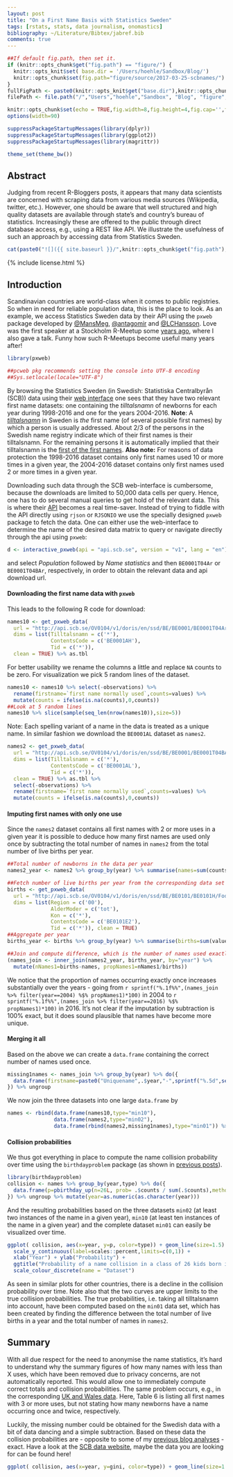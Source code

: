 ```yaml
---
layout: post
title: "On a First Name Basis with Statistics Sweden"
tags: [rstats, stats, data journalism, onomastics]
bibliography: ~/Literature/Bibtex/jabref.bib
comments: true
---
```



```r
##If default fig.path, then set it.
if (knitr::opts_chunk$get("fig.path") == "figure/") {
  knitr::opts_knit$set( base.dir = '/Users/hoehle/Sandbox/Blog/')
  knitr::opts_chunk$set(fig.path="figure/source/2017-03-25-scbnames/")
}
fullFigPath <- paste0(knitr::opts_knit$get("base.dir"),knitr::opts_chunk$get("fig.path"))
filePath <- file.path("/","Users","hoehle","Sandbox", "Blog", "figure", "source", "2017-03-25-scbnames")

knitr::opts_chunk$set(echo = TRUE,fig.width=8,fig.height=4,fig.cap='',fig.align='center',echo=FALSE,dpi=72*2) # autodep=TRUE
options(width=90)

suppressPackageStartupMessages(library(dplyr))
suppressPackageStartupMessages(library(ggplot2))
suppressPackageStartupMessages(library(magrittr))

theme_set(theme_bw())
```

## Abstract

Judging from recent R-Bloggers posts, it appears that many data
scientists are concerned with scraping data from various media sources
(Wikipedia, twitter, etc.). However, one should be aware that well
structured and high quality datasets are available through state's and
country's bureau of statistics. Increasingly these are offered to the
public through direct database access, e.g., using a REST like API. We
illustrate the usefulness of such an approach by accessing data from
Statistics Sweden.

<center>
```r
cat(paste0("![]({{ site.baseurl }}/",knitr::opts_chunk$get("fig.path"),"COLLISION26-1.png"),")")
```
</center>

{% include license.html %}

## Introduction

Scandinavian countries are world-class when it comes to public
registries. So when in need for reliable population data, this is the
place to look. As an example, we access Statistics Sweden data by
their API
using the `pxweb` package developed by
[\@MansMeg](https://twitter.com/MansMeg),
[\@antagomir](https://twitter.com/antagomir) and
[\@LCHansson](https://twitter.com/LCHansson).  Love was the first
speaker at a Stockholm R-Meetup some
[years ago](https://www.meetup.com/StockholmR/events/105738342/),
where I also gave a talk. Funny how such R-Meetups become useful many
years after!

```r
library(pxweb)
```
```r
##pcweb pkg recommends setting the console into UTF-8 encoding
##Sys.setlocale(locale="UTF-8")
```

By browsing the Statistics Sweden (in Swedish: Statistiska
Centralbyrån (SCB)) data using their
[web interface](http://www.scb.se/en/finding-statistics/) one sees
that they have two relevant first name datasets: one containing the
*tilltalsnamn* of newborns for each year during 1998-2016 and one for
the years 2004-2016. **Note**: A
[*tilltalsnamn*](https://translate.google.com/translate?sl=auto&tl=en&js=y&prev=_t&hl=en&ie=UTF-8&u=https%3A%2F%2Fsv.wikipedia.org%2Fwiki%2FTilltalsnamn&edit-text=&act=url)
in Sweden is *the* first name (of several possible first names) by
which a person is usually addressed. About 2/3 of the persons in the
Swedish name registry indicate which of their first names is their
tilltalsnamn. For the remaining persons it is automatically implied
that their tilltalsnamn is the [first of the first names](http://www.scb.se/hitta-statistik/statistik-efter-amne/befolkning/amnesovergripande-statistik/namnstatistik/produktrelaterat/Fordjupad-information/fragor-och-svar-om-namnstatistiken/#fem).
**Also note:** For reasons of data protection the 1998-2016 dataset
contains only first names used 10 or more times in a given year, the
2004-2016 dataset contains only first names used 2 or more times in a
given year.


Downloading such data through the SCB web-interface is cumbersome,
because the downloads are limited to 50,000 data cells per
query. Hence, one has to do several manual queries to get hold of the
relevant data. This is where their
[API](http://www.scb.se/en_/About-us/Open-data-API/API-for-the-Statistical-Database-/)
becomes a real time-saver. Instead of trying to fiddle with the API
directly using `rjson` or `RJSONIO` we use the specially designed
`pxweb` package to fetch the data.  One can either use the
web-interface to determine the name of the desired data matrix to
query or navigate directly through the api using `pxweb`:
```r
d <- interactive_pxweb(api = "api.scb.se", version = "v1", lang = "en")
```

and select *Population* followed by *Name statistics* and then
`BE0001T04Ar` or `BE0001T04BAr`, respectively, in order to obtain the
relevant data and api download url.

#### Downloading the first name data with `pxweb`

This leads to the following R code for download:

```r
names10 <- get_pxweb_data(
  url = "http://api.scb.se/OV0104/v1/doris/en/ssd/BE/BE0001/BE0001T04Ar",
  dims = list(Tilltalsnamn = c('*'),
              ContentsCode = c('BE0001AH'),
              Tid = c('*')),
  clean = TRUE) %>% as.tbl
```

For better usability we rename the columns a little and
replace `NA` counts to be zero. For visualization we pick 5 random
lines of the dataset.

```r
names10 <- names10 %>% select(-observations) %>%
  rename(firstname=`first name normally used`,counts=values) %>%
  mutate(counts = ifelse(is.na(counts),0,counts))
##Look at 5 random lines
names10 %>% slice(sample(seq_len(nrow(names10)),size=5))
```

Note: Each spelling variant of a name in the data is treated as a
unique name. In similar fashion we download the `BE0001AL` dataset as `names2`.
```r
names2 <- get_pxweb_data(
  url = "http://api.scb.se/OV0104/v1/doris/en/ssd/BE/BE0001/BE0001T04BAr",
  dims = list(Tilltalsnamn = c('*'),
              ContentsCode = c('BE0001AL'),
              Tid = c('*')),
  clean = TRUE) %>% as.tbl %>%
  select(-observations) %>%
  rename(firstname=`first name normally used`,counts=values) %>%
  mutate(counts = ifelse(is.na(counts),0,counts))
```

#### Imputing first names with only one use

Since the `names2` dataset contains all first names with 2 or more uses in a
given year it is possible to deduce how many first names are used only
once by subtracting the total number of names in `names2` from the
total number of live births per year.

```r
##Total number of newborns in the data per year
names2_year <- names2 %>% group_by(year) %>% summarise(names=sum(counts))

##Fetch number of live births per year from the corresponding data set
births <- get_pxweb_data(
  url = "http://api.scb.se/OV0104/v1/doris/en/ssd/BE/BE0101/BE0101H/FoddaK",
  dims = list(Region = c('00'),
              AlderModer = c('tot'),
              Kon = c('*'),
              ContentsCode = c('BE0101E2'),
              Tid = c('*')), clean = TRUE)
##Aggregate per year
births_year <- births %>% group_by(year) %>% summarise(births=sum(values))

##Join and compute difference, which is the number of names used exactly once.
(names_join <- inner_join(names2_year, births_year, by="year") %>%
  mutate(nNames1=births-names, propNames1=nNames1/births))
```

We notice that the proportion of names occurring exactly once increases
substantially over the years - going from `r sprintf("%.1f%%",(names_join %>% filter(year==2004) %$%
propNames1)*100)` in 2004 to `r sprintf("%.1f%%",(names_join %>%
filter(year==2016) %$% propNames1)*100)` in 2016. It's not clear if
the imputation by subtraction is 100% exact, but it does
sound plausible that names have become more unique.

#### Merging it all

Based on the above we can create a `data.frame` containing the correct
number of names used once.

```r
missing1names <- names_join %>% group_by(year) %>% do({
  data.frame(firstname=paste0("Uniquename",.$year,"-",sprintf("%.5d",seq_len(.$nNames1))),year=.$year,counts=1L)
}) %>% ungroup
```

We now join the three datasets into one large `data.frame` by
```r
names <- rbind(data.frame(names10,type="min10"),
               data.frame(names2,type="min02"),
               data.frame(rbind(names2,missing1names),type="min01")) %>% as.tbl
```

#### Collision probabilities

We thus got everything in place to compute the name collision
probability over time using the `birthdayproblem` package (as shown in
[previous posts](http://staff.math.su.se/hoehle/blog/2017/02/13/bday.html)).

```r
library(birthdayproblem)
collision <- names %>% group_by(year,type) %>% do({
  data.frame(p=pbirthday_up(n=26L, prob= .$counts / sum(.$counts),method="mase1992")$prob, gini= ineq::Gini(.$counts))
}) %>% ungroup %>% mutate(year=as.numeric(as.character(year)))
```

And the resulting probabilities based on the three datasets `min02`
(at least two instances of the name in a given year), `min10` (at
least ten instances of the name in a given year) and the complete
dataset `min01` can easily be visualized over time.

```r
ggplot( collision, aes(x=year, y=p, color=type)) + geom_line(size=1.5) +
  scale_y_continuous(label=scales::percent,limits=c(0,1)) +
  xlab("Year") + ylab("Probability") +
  ggtitle("Probability of a name collision in a class of 26 kids born in year YYYY") +
  scale_colour_discrete(name = "Dataset")
```

As seen in similar plots for other countries, there is a decline in
the collision probability over time. Note also that the two curves are
upper limits to the true collision probabilities. The true
probabilities, i.e. taking all tilltalsnamn into account, have been
computed based on the `min01` data set, which has been
created by finding the difference between the total number of live
births in a year and the total number of names in `names2`.


## Summary

With all due respect for the need to anonymise the name statistics,
it's hard to understand why the summary figures of how many names with
less than X uses, which have been removed due to privacy concerns, are
not automatically reported. This would allow one to immediately
compute correct totals and collision probabilities. The same problem
occurs, e.g., in the corresponding
[UK and Wales data](https://www.ons.gov.uk/peoplepopulationandcommunity/birthsdeathsandmarriages/livebirths/datasets/babynamesenglandandwalesbabynamesstatisticsboys). Here,
Table 6 is listing all first names with 3 or more uses, but not
stating how many newborns have a name occurring once and twice,
respectively.

Luckily, the missing number could be obtained for the Swedish data with a bit
of data dancing and a simple subtraction. Based on these data the collision probabilities are - opposite to some of my
[previous blog analyses](http://staff.math.su.se/hoehle/blog/2017/02/13/bday.html) -
exact. Have a look at the
[SCB data website](http://www.scb.se/en/finding-statistics/), maybe
the data you are looking for can be found here!


```r
ggplot( collision, aes(x=year, y=gini, color=type)) + geom_line(size=1.5) + scale_y_continuous(label=scales::percent,limits=c(0,1)) + xlab("Year") + ylab("Gini index")
```
